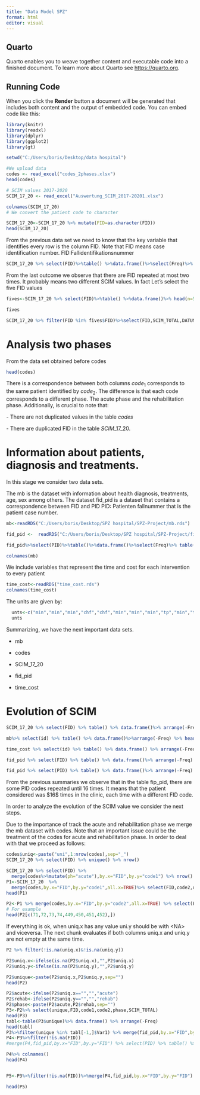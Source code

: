 ```yaml
---
title: "Data Model SPZ"
format: html
editor: visual
---
```


## Quarto

Quarto enables you to weave together content and executable code into a finished document. To learn more about Quarto see <https://quarto.org>.

## Running Code

When you click the **Render** button a document will be generated that includes both content and the output of embedded code. You can embed code like this:

```r
library(knitr)
library(readxl)
library(dplyr)
library(ggplot2)
library(gt)

setwd("C:/Users/boris/Desktop/data hospital")

#We upload data
codes <- read_excel("codes_2phases.xlsx")
head(codes)

# SCIM values 2017-2020
SCIM_17_20 <- read_excel("Auswertung_SCIM_2017-20201.xlsx")

colnames(SCIM_17_20)
# We convert the patient code to character

SCIM_17_20<-SCIM_17_20 %>% mutate(FID=as.character(FID))
head(SCIM_17_20)

```

From the previous data set we need to know that the key variable that identifies every row is the column FID. Note that FID means case identification number. FID:Fallidentifikationsnummer

```r
SCIM_17_20 %>% select(FID)%>%table() %>%data.frame()%>%select(Freq)%>% table()

```

From the last outcome we observe that there are FID repeated at most two times. It probably means two different SCIM values. In fact Let's select the five FID values

```r
fives<-SCIM_17_20 %>% select(FID)%>%table() %>%data.frame()%>% head(n=5) %>% select(FID)

fives

SCIM_17_20 %>% filter(FID %in% fives$FID)%>%select(FID,SCIM_TOTAL,DATUM) %>% arrange(FID,DATUM)

```

# Analysis two phases

From the data set obtained before codes

```r
head(codes)

```

There is a correspondence between both columns $code_1$ corresponds to the same patient identified by $code_2$. The difference is that each code corresponds to a different phase. The acute phase and the rehabilitation phase. Additionally, is crucial to note that:

\- There are not duplicated values in the table $codes$

\- There are duplicated FID in the table $SCIM\_17\_20.$

# Information about patients, diagnosis and treatments.

In this stage we consider two data sets.

The mb is the dataset with information about health diagnosis, treatments, age, sex among others. The dataset fid_pid is a dataset that contains a correspondence between FID and PID PID: Patienten fallnummer that is the patient case number.

```r

mb<-readRDS("C:/Users/boris/Desktop/SPZ hospital/SPZ-Project/mb.rds")

fid_pid <-  readRDS("C:/Users/boris/Desktop/SPZ hospital/SPZ-Project/fidpid.rds")

fid_pid%>%select(PID)%>%table()%>%data.frame()%>%select(Freq)%>% table()

colnames(mb)
```

We include variables that represent the time and cost for each intervention to every patient

```r
time_cost<-readRDS("time_cost.rds")
colnames(time_cost)
```

The units are given by:

```r
  unts<-c("min","min","min","chf","chf","min","min","min","tp","min","tp")
  unts
```

Summarizing, we have the next important data sets.

-   mb

-   codes

-   SCIM_17_20

-   fid_pid

-   time_cost

# Evolution of SCIM

```r
SCIM_17_20 %>% select(FID) %>% table() %>% data.frame()%>% arrange(-Freq)%>%head(n=5)

mb%>% select(id) %>% table() %>% data.frame()%>%arrange(-Freq) %>% head(n=5)

time_cost %>% select(id) %>% table() %>% data.frame() %>% arrange(-Freq) %>% head(n=8)

fid_pid %>% select(FID) %>% table() %>% data.frame()%>% arrange(-Freq) %>% head(n=8)

fid_pid %>% select(PID) %>% table() %>% data.frame()%>% arrange(-Freq) %>% head(n=8)
```

From the previous summaries we observe that in the table fip_pid, there are some PID codes repeated until $16$ times. It means that the patient considered was \$16\$ times in the clinic, each time with a different FID code.

In order to analyze the evolution of the SCIM value we consider the next steps.

Due to the importance of track the acute and rehabilitation phase we merge the mb dataset with codes. Note that an important issue could be the treatment of the codes for acute and rehabilitation phase. In order to deal with that we proceed as follows:

```r
codes$uniq<-paste("uni",1:nrow(codes),sep="_")
SCIM_17_20 %>% select(FID) %>% unique() %>% nrow()

SCIM_17_20 %>% select(FID) %>% 
  merge(codes%>%mutate(ph="acute"),by.x="FID",by.y="code1") %>% nrow()
P1<-SCIM_17_20  %>% 
  merge(codes,by.x="FID",by.y="code1",all.x=TRUE)%>% select(FID,code2,uniq,SCIM_TOTAL) 
head(P1)

P2<-P1 %>% merge(codes,by.x="FID",by.y="code2",all.x=TRUE) %>% select(FID,code1,code2,uniq.x,uniq.y,SCIM_TOTAL)
# For example
head(P2[c(71,72,73,74,449,450,451,452),])
```

If everything is ok, when uniq.x has any value uni.y should be with \<NA\> and viceversa. The next chunk evaluates if both columns uniq.x and uniq.y are not empty at the same time.

```r
P2 %>% filter(!is.na(uniq.x)&!is.na(uniq.y))

P2$uniq.x<-ifelse(is.na(P2$uniq.x),"",P2$uniq.x)
P2$uniq.y<-ifelse(is.na(P2$uniq.y),"",P2$uniq.y)

P2$unique<-paste(P2$uniq.x,P2$uniq.y,sep="")
head(P2)

P2$acute<-ifelse(P2$uniq.x=="","","acute")
P2$rehab<-ifelse(P2$uniq.y=="","","rehab")
P2$phase<-paste(P2$acute,P2$rehab,sep="")
P3<-P2%>% select(unique,FID,code1,code2,phase,SCIM_TOTAL)
head(P3)
tabl<-table(P3$unique)%>% data.frame() %>% arrange(-Freq)
head(tabl)
P3%>%filter(unique %in% tabl[-1,]$Var1) %>% merge(fid_pid,by.x="FID",by.y="FID")%>% arrange(PID,unique)%>% head(n=20)
P4<-P3%>%filter(!is.na(FID))
#merge(P4,fid_pid,by.x="FID",by.y="FID") %>% select(PID) %>% table() %>% data.frame()
```

```r
P4%>% colnames()
head(P4)


P5<-P3%>%filter(!is.na(FID))%>%merge(P4,fid_pid,by.x="FID",by.y="FID")

head(P5)
```
